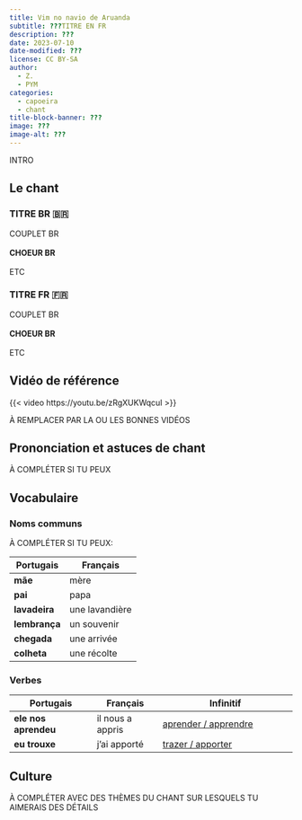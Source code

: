 ```yaml
---
title: Vim no navio de Aruanda
subtitle: ???TITRE EN FR
description: ???
date: 2023-07-10
date-modified: ???
license: CC BY-SA
author: 
  - Z.
  - PYM
categories: 
  - capoeira
  - chant
title-block-banner: ???
image: ???
image-alt: ???
---
```


INTRO

## Le chant

::: {layout-ncol=2}

### TITRE BR 🇧🇷

| COUPLET BR
|
| **CHOEUR BR**
|
| ETC

### TITRE FR 🇫🇷

| COUPLET BR
|
| **CHOEUR BR**
|
| ETC

:::

## Vidéo de référence

{{< video https://youtu.be/zRgXUKWqcuI >}}

À REMPLACER PAR LA OU LES BONNES VIDÉOS

## Prononciation et astuces de chant

À COMPLÉTER SI TU PEUX

## Vocabulaire

### Noms communs

À COMPLÉTER SI TU PEUX:

| Portugais     | Français       |
| ------------- | -------------- |
| **mãe**       | mère           |
| **pai**       | papa           |
| **lavadeira** | une lavandière |
| **lembrança** | un souvenir    |
| **chegada**   | une arrivée    |
| **colheta**   | une récolte    |

### Verbes

| Portugais            | Français         | Infinitif                        |
| -------------------- | ---------------- | -------------------------------- |
| **ele nos aprendeu** | il nous a appris | [aprender / apprendre][aprender] |
| **eu trouxe**        | j'ai apporté     | [trazer / apporter][trazer]      |

[aprender]: https://la-conjugaison.nouvelobs.com/portugais/verbe/aprender.php
[trazer]: https://la-conjugaison.nouvelobs.com/portugais/verbe/trazer.php

## Culture

À COMPLÉTER AVEC DES THÈMES DU CHANT SUR LESQUELS TU AIMERAIS DES DÉTAILS
